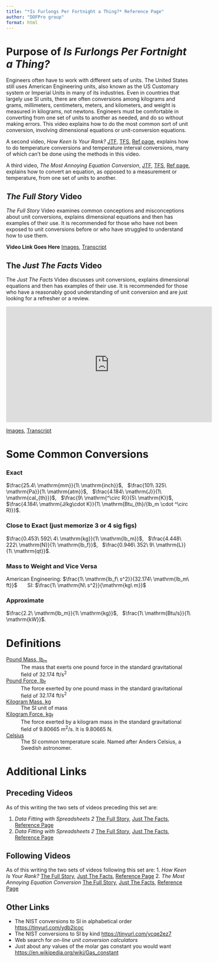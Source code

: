 ```yaml
---
title: "*Is Furlongs Per Fortnight a Thing?* Reference Page"
author: "DOFPro group"
format: html
---
```

# Purpose of *Is Furlongs Per Fortnight a Thing?*

Engineers often have to work with different sets of units. The United States still uses American Engineering units, also known as the US Customary system or Imperial Units in many of its industries. Even in countries that largely use SI units, there are often conversions among kilograms and grams, millimeters, centimeters, meters, and kilometers, and weight is measured in kilograms, not newtons. Engineers must be comfortable in converting from one set of units to another as needed, and do so without making errors. This video explains how to do the most common sort of unit conversion, involving dimensional equations or unit-conversion equations.

A second video, *How Keen Is Your Rank?* [JTF](https://youtu.be/Rmv1jLhdQ0I), [TFS](../../NotYetHere.qmd), [Ref page](../processdata/ConvertingTemperatureWebPage.qmd), explains how to do temperature conversions and temperature interval conversions, many of which can't be done using the methods in this video.

A third video, *The Most Annoying Equation Conversion*, [JTF](https://youtu.be/JE4llgDsy9E), [TFS](../../NotYetHere.qmd), [Ref page](../../NotYetHere.qmd), explains how to convert an equation, as opposed to a measurement or temperature, from one set of units to another.

## *The Full Story* Video

*The Full Story* Video examines common conceptions and misconceptions about unit conversions, explains dimensional equations and then has  examples of their use. It is recommended for those who have not been exposed to unit conversions before or who have struggled to understand how to use them.

**Video Link Goes Here**
[Images](ConvertingTemperatureTFSVisuals.qmd), [Transcript](../../NotYetHere.qmd)

## The *Just The Facts* Video

The *Just The Facts* Video discusses unit conversions, explains dimensional equations and then has examples of their use. It is recommended for those who have a reasonably good understanding of unit conversion and are just looking for a refresher or a review.

<iframe width="560" height="315" src="https://www.youtube.com/embed/Rmv1jLhdQ0I?si=w3wrNsu4G8J5D6nv" title="YouTube video player" frameborder="0" allow="accelerometer; autoplay; clipboard-write; encrypted-media; gyroscope; picture-in-picture; web-share" referrerpolicy="strict-origin-when-cross-origin" allowfullscreen></iframe>
[Images](ConvertingTemperatureJTFVisuals.qmd), [Transcript](../../NotYetHere.qmd)

# Some Common Conversions

### Exact

$\frac{25.4\ \mathrm{mm}}{1\ \mathrm{inch}}$,&nbsp;&nbsp;
$\frac{101\ 325\ \mathrm{Pa}}{1\ \mathrm{atm}}$,&nbsp;&nbsp;
$\frac{4.184\ \mathrm{J}}{1\ \mathrm{cal_{th}}}$,&nbsp;&nbsp;
$\frac{9\ \mathrm{^\circ R}}{5\ \mathrm{K}}$,&nbsp;&nbsp;
$\frac{4.184\ \mathrm{J/kg\cdot K}}{1\ \mathrm{Btu_{th}/(lb_m \cdot ^\circ R)}}$.

### Close to Exact (just memorize 3 or 4 sig figs)

$\frac{0.453\ 592\ 4\ \mathrm{kg}}{1\ \mathrm{lb_m}}$,&nbsp;&nbsp;
$\frac{4.448\ 222\ \mathrm{N}}{1\ \mathrm{lb_f}}$,&nbsp;&nbsp;
$\frac{0.946\ 352\ 9\ \mathrm{L}}{1\ \mathrm{qt}}$.

### Mass to Weight and Vice Versa

American Engineering: $\frac{1\ \mathrm{lb_f\ s^2}}{32.174\ \mathrm{lb_m\ ft}}$
&nbsp;&nbsp;&nbsp;&nbsp;&nbsp;&nbsp;SI: $\frac{1\ \mathrm{N\ s^2}}{\mathrm{kg\ m}}$

### Approximate

$\frac{2.2\ \mathrm{lb_m}}{1\ \mathrm{kg}}$,&nbsp;&nbsp;
$\frac{1\ \mathrm{Btu/s}}{1\ \mathrm{kW}}$.


# Definitions

[Pound Mass, $\mathrm{lb_m}$](https://en.wikipedia.org/wiki/Pound_(mass))
: The mass that exerts one pound force in the standard gravitational field of $32.174\ \mathrm{ft/s^2}$ 

[Pound Force, $\mathrm{lb_f}$](https://en.wikipedia.org/wiki/Pound_(force))
: The force exerted by one pound mass in the standard gravitational field of $32.174\ \mathrm{ft/s^2}$

[Kilogram Mass, $\mathrm{kg}$](https://en.wikipedia.org/wiki/Kilogram)
: The SI unit of mass

[Kilogram Force, $\mathrm{kg_f}$](https://en.wikipedia.org/wiki/Kilogram-force)
: The force exerted by a kilogram mass in the standard gravitational field of $9.80665\ \mathrm{m^2/s}$. It is  $9.80665\ \mathrm{N}$.

[Celsius](https://en.wikipedia.org/wiki/Celsius)
: The SI common temperature scale. Named after Anders Celsius, a Swedish astronomer.

# Additional Links

## Preceding Videos

As of this writing the two sets of videos preceding this set are:

1. *Data Fitting with Spreadsheets 2* [The Full Story](../../NotYetHere.qmd), [Just The Facts](../../NotYetHere.qmd), [Reference Page](../../NotYetHere.qmd)
2. *Data Fitting with Spreadsheets 2* [The Full Story](../../NotYetHere.qmd), [Just The Facts](../../NotYetHere.qmd), [Reference Page](../../NotYetHere.qmd)

## Following Videos

As of this writing the two sets of videos following this set are:
1. *How Keen Is Your Rank?* [The Full Story](../../NotYetHere.qmd), [Just The Facts](https://youtu.be/0l5akaQvBbE?si=xcSMtu_fBAhrObPV), [Reference Page](../processdata/ConvertingTemperatureWebPage.qmd)
2. *The Most Annoying Equation Conversion* [The Full Story](../../NotYetHere.qmd), [Just The Facts](https://youtu.be/JE4llgDsy9E?si=yJrGOhxDuIP9JhQJ), [Reference Page]()


## Other Links

- The NIST conversions to SI in alphabetical order [https://tinyurl.com/ydb2jcoc](https://tinyurl.com/ydb2jcoc)
- The NIST conversions to SI by kind [https://tinyurl.com/ycqe2ez7](https://tinyurl.com/ycqe2ez7)
- Web search for *on-line unit conversion calculators*
- Just about any values of the molar gas constant you would want [https://en.wikipedia.org/wiki/Gas_constant](https://en.wikipedia.org/wiki/Gas_constant)
